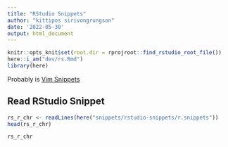```yaml
---
title: "RStudio Snippets"
author: "kittipos sirivongrungson"
date: '2022-05-30'
output: html_document
---
```


```r
knitr::opts_knit$set(root.dir = rprojroot::find_rstudio_root_file())
here::i_am("dev/rs.Rmd")
library(here)

```

Probably is [Vim Snippets](https://vimawesome.com/plugin/vim-snippets)

## Read RStudio Snippet

```r
rs_r_chr <- readLines(here("snippets/rstudio-snippets/r.snippets"))
head(rs_r_chr)
```


```r
rs_r_chr
```

